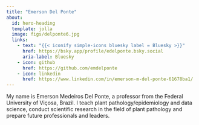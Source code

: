 ```yaml
---
title: "Emerson Del Ponte"
about:
  id: hero-heading
  template: jolla
  image: figs/delponte6.jpg
  links:
    - text: "{{< iconify simple-icons bluesky label = Bluesky >}}"
      href: https://bsky.app/profile/edelponte.bsky.social
      aria-label: Bluesky
    - icon: github
      href: https://github.com/emdelponte
    - icon: linkedin
      href: https://www.linkedin.com/in/emerson-m-del-ponte-61678ba1/
---
```


```{=html}
<style>
body {
  background-image: url('figs/background2.png');
}
</style>
```
My name is Emerson Medeiros Del Ponte, a professor from the Federal University of Viçosa, Brazil. I teach plant pathology/epidemiology and data science, conduct scientific research in the field of plant pathology and prepare future professionals and leaders.
